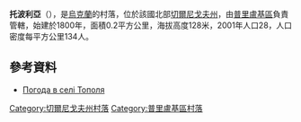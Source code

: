 {{coord|50|32|4|N|32|24|11|E|scale:100000|display=title}}

'''托波利亞'''（{{lang-uk|Тополя}}），是[[烏克蘭|烏克蘭]]的村落，位於該國北部[[切爾尼戈夫州|切爾尼戈夫州]]，由[[普里盧基區|普里盧基區]]負責管轄，始建於1800年，面積0.2平方公里，海拔高度128米，2001年人口28，人口密度每平方公里134人。

==參考資料==
* [http://weather.in.ua/ua/chernigovskaja/26318 Погода в селі Тополя] {{Wayback|url=http://weather.in.ua/ua/chernigovskaja/26318 |date=20160305210332 }}

[[Category:切爾尼戈夫州村落|Category:切爾尼戈夫州村落]]
[[Category:普里盧基區村落|Category:普里盧基區村落]]


{{Chernihiv-geo-stub}}